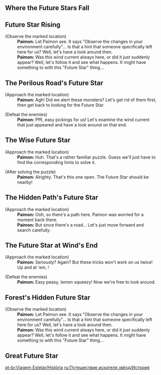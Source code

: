 {{Event Tabs}}
==Where the Future Stars Fall==
{{Transclude|Where the Future Stars Fall|Dialogue|main=1|top=1}}

==Future Star Rising==
{{Dialogue Start}}
;(Observe the marked location)
:'''Paimon:''' Let Paimon see. It says "Observe the changes in your environment carefully"... Is that a hint that someone specifically left here for us? Well, let's have a look around then.
:'''Paimon:''' Was this wind current always here, or did it just suddenly appear? Well, let's follow it and see what happens. It might have something to {{sic}} with this "Future Star" thing...
{{Dialogue End}}

==The Perilous Road's Future Star==
{{Dialogue Start}}
;(Approach the marked location)
:'''Paimon:''' Agh! Did we alert these monsters? Let's get rid of them first, then get back to looking for the Future Star.

;(Defeat the enemies)
:'''Paimon:''' Pfft, easy pickings for us! Let's examine the wind current that just appeared and have a look around on that end.
{{Dialogue End}}

==The Wise Future Star==
{{Dialogue Start}}
;(Approach the marked location)
:'''Paimon:''' Huh. That's a rather familiar puzzle. Guess we'll just have to find the corresponding hints to solve it.

;(After solving the puzzle)
:'''Paimon:''' Alrighty. That's this one open. The Future Star should be nearby!
{{Dialogue End}}

==The Hidden Path's Future Star==
{{Dialogue Start}}
;(Approach the marked location)
:'''Paimon:''' Ooh, so there's a path here. Paimon was worried for a moment back there.
:'''Paimon:''' But since there's a road... Let's just move forward and search carefully.
{{Dialogue End}}

==The Future Star at Wind's End==
{{Dialogue Start}}
;(Approach the marked location)
:'''Paimon:''' Seriously? Again? But these tricks won't work on us twice! Up and at 'em, {{Traveler}}!

;(Defeat the enemies)
:'''Paimon:''' Easy peasy, lemon squeezy! Now we're free to look around.
{{Dialogue End}}

==Forest's Hidden Future Star==
{{Dialogue Start}}
;(Observe the marked location)
:'''Paimon:''' Let Paimon see. It says "Observe the changes in your environment carefully"... Is that a hint that someone specifically left here for us? Well, let's have a look around then.
:'''Paimon:''' Was this wind current always here, or did it just suddenly appear? Well, let's follow it and see what happens. It might have something to {{sic}} with this "Future Star" thing...
{{Dialogue End}}

==Great Future Star==
{{Transclude|Great Future Star|Dialogue|main=1|top=1}}

[[pt-br:Viagem Estelar/História]]
[[ru:Путешествие искателя звёзд/История]]